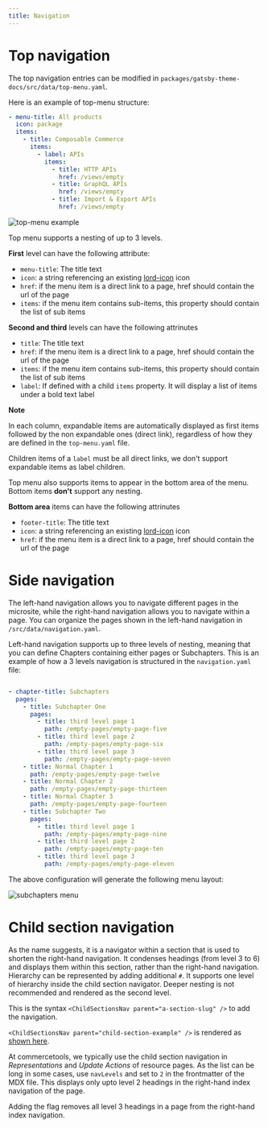 ```yaml
---
title: Navigation
---
```


# Top navigation

The top navigation entries can be modified in `packages/gatsby-theme-docs/src/data/top-menu.yaml`.

Here is an example of top-menu structure:

```yaml
- menu-title: All products
  icon: package
  items:
    - title: Composable Commerce
      items:
        - label: APIs
          items:
            - title: HTTP APIs
              href: /views/empty
            - title: GraphQL APIs
              href: /views/empty
            - title: Import & Export APIs
              href: /views/empty
```

![top-menu example](/images/top-menu-example.png 'Top menu layout generated by the above sample code')

Top menu supports a nesting of up to 3 levels.

**First** level can have the following attribute:

- `menu-title`: The title text
- `icon`: a string referencing an existing [lord-icon](/writing/lord-icons) icon
- `href`: if the menu item is a direct link to a page, href should contain the url of the page
- `items`: if the menu item contains sub-items, this property should contain the list of sub items

**Second and third** levels can have the following attrinutes

- `title`: The title text
- `href`: if the menu item is a direct link to a page, href should contain the url of the page
- `items`: if the menu item contains sub-items, this property should contain the list of sub items
- `label`: If defined with a child `items` property. It will display a list of items under a bold text label

**Note**

In each column, expandable items are automatically displayed as first items followed by the non expandable ones (direct link), regardless of how they are defined in the `top-menu.yaml` file.

Children items of a `label` must be all direct links, we don't support expandable items as label children.

Top menu also supports items to appear in the bottom area of the menu. Bottom items **don't** support any nesting.

**Bottom area** items can have the following attrinutes

- `footer-title`: The title text
- `icon`: a string referencing an existing [lord-icon](/writing/lord-icons) icon
- `href`: if the menu item is a direct link to a page, href should contain the url of the page

# Side navigation

The left-hand navigation allows you to navigate different pages in the microsite, while the right-hand navigation allows you to navigate within a page. You can organize the pages shown in the left-hand navigation in `/src/data/navigation.yaml`.

Left-hand navigation supports up to three levels of nesting, meaning that you can define Chapters containing either pages or Subchapters. This is an example of how a 3 levels navigation is structured in the `navigation.yaml` file:

```yaml

- chapter-title: Subchapters
  pages:
    - title: Subchapter One
      pages:
        - title: third level page 1
          path: /empty-pages/empty-page-five
        - title: third level page 2
          path: /empty-pages/empty-page-six
        - title: third level page 3
          path: /empty-pages/empty-page-seven
    - title: Normal Chapter 1
      path: /empty-pages/empty-page-twelve
    - title: Normal Chapter 2
      path: /empty-pages/empty-page-thirteen
    - title: Normal Chapter 3
      path: /empty-pages/empty-page-fourteen
    - title: Subchapter Two
      pages:
        - title: third level page 1
          path: /empty-pages/empty-page-nine
        - title: third level page 2
          path: /empty-pages/empty-page-ten
        - title: third level page 3
          path: /empty-pages/empty-page-eleven

```

The above configuration will generate the following menu layout:

![subchapters menu](/images/subchapters.png)


# Child section navigation

As the name suggests, it is a navigator within a section that is used to shorten the right-hand navigation. It condenses headings (from level 3 to 6) and displays them within this section, rather than the right-hand navigation. Hierarchy can be represented by adding additional `#`. It supports one level of hierarchy inside the child section navigator. Deeper nesting is not recommended and rendered as the second level.

This is the syntax `<ChildSectionsNav parent="a-section-slug" />` to add the navigation.

`<ChildSectionsNav parent="child-section-example" />` is rendered as [shown here](/writing/sample#child-section-example).

At commercetools, we typically use the child section navigation in _Representations_ and _Update Actions_ of resource pages. As the list can be long in some cases, use `navLevels` and set to `2` in the frontmatter of the MDX file. This displays only upto level 2 headings in the right-hand index navigation of the page.

<Warning>
Adding the flag removes all level 3 headings in a page from the right-hand index navigation.
</Warning>
